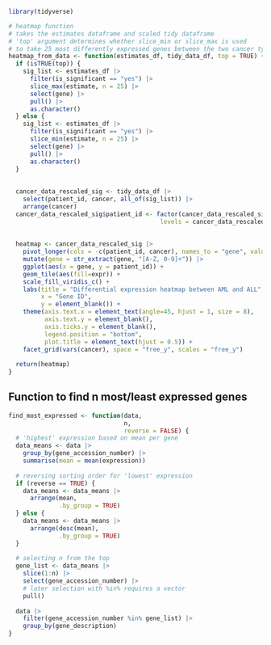 ```r
library(tidyverse)
```

```r
# heatmap function
# takes the estimates dataframe and scaled tidy dataframe
# 'top' argument determines whether slice_min or slice_max is used
# to take 25 most differently expressed genes between the two cancer types in favor of one of the types
heatmap_from_data <- function(estimates_df, tidy_data_df, top = TRUE) {
  if (isTRUE(top)) {
    sig_list <- estimates_df |>
      filter(is_significant == "yes") |>
      slice_max(estimate, n = 25) |>
      select(gene) |>
      pull() |>
      as.character()
  } else {
    sig_list <- estimates_df |>
      filter(is_significant == "yes") |>
      slice_min(estimate, n = 25) |>
      select(gene) |>
      pull() |>
      as.character()
  }
  
  
  cancer_data_rescaled_sig <- tidy_data_df |> 
    select(patient_id, cancer, all_of(sig_list)) |>
    arrange(cancer)
  cancer_data_rescaled_sig$patient_id <- factor(cancer_data_rescaled_sig$patient_id, 
                                          levels = cancer_data_rescaled_sig$patient_id)
    
    
  heatmap <- cancer_data_rescaled_sig |>
    pivot_longer(cols = -c(patient_id, cancer), names_to = "gene", values_to = "expr") |>
    mutate(gene = str_extract(gene, "[A-Z, 0-9]+")) |>
    ggplot(aes(x = gene, y = patient_id)) +
    geom_tile(aes(fill=expr)) +
    scale_fill_viridis_c() +
    labs(title = "Differential expression heatmap between AML and ALL",
         x = "Gene ID",
         y = element_blank()) +
    theme(axis.text.x = element_text(angle=45, hjust = 1, size = 8),
          axis.text.y = element_blank(),
          axis.ticks.y = element_blank(),
          legend.position = "bottom",
          plot.title = element_text(hjust = 0.5)) +
    facet_grid(vars(cancer), space = "free_y", scales = "free_y")
  
  return(heatmap)
}
```

## Function to find n most/least expressed genes

```r
find_most_expressed <- function(data,
                                n,
                                reverse = FALSE) {
  # 'highest' expression based on mean per gene
  data_means <- data |> 
    group_by(gene_accession_number) |> 
    summarise(mean = mean(expression))
  
  # reversing sorting order for 'lowest' expression
  if (reverse == TRUE) {
    data_means <- data_means |>
      arrange(mean,
              .by_group = TRUE)
  } else {
    data_means <- data_means |> 
      arrange(desc(mean),
              .by_group = TRUE)
  }
  
  # selecting n from the top
  gene_list <- data_means |> 
    slice(1:n) |> 
    select(gene_accession_number) |>
    # later selection with %in% requires a vector
    pull()
  
  data |> 
    filter(gene_accession_number %in% gene_list) |> 
    group_by(gene_description)
}
```

